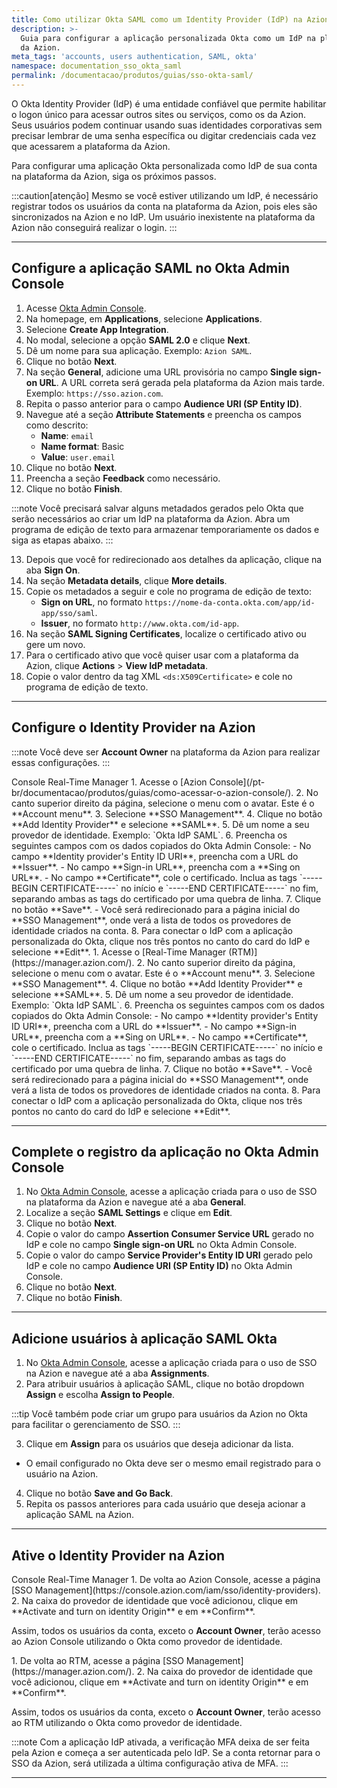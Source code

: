 ```yaml
---
title: Como utilizar Okta SAML como um Identity Provider (IdP) na Azion
description: >-
  Guia para configurar a aplicação personalizada Okta como um IdP na plataforma
  da Azion.
meta_tags: 'accounts, users authentication, SAML, okta'
namespace: documentation_sso_okta_saml
permalink: /documentacao/produtos/guias/sso-okta-saml/
---
```




O Okta Identity Provider (IdP) é uma entidade confiável que permite habilitar o logon único para acessar outros sites ou serviços, como os da Azion. Seus usuários podem continuar usando suas identidades corporativas sem precisar lembrar de uma senha específica ou digitar credenciais cada vez que acessarem a plataforma da Azion. 

Para configurar uma aplicação Okta personalizada como IdP de sua conta na plataforma da Azion, siga os próximos passos.

:::caution[atenção]
Mesmo se você estiver utilizando um IdP, é necessário registrar todos os usuários da conta na plataforma da Azion, pois eles são sincronizados na Azion e no IdP. Um usuário inexistente na plataforma da Azion não conseguirá realizar o login. 
:::

---

## Configure a aplicação SAML no Okta Admin Console

1. Acesse [Okta Admin Console](https://login.okta.com/).
2. Na homepage, em **Applications**, selecione **Applications**. 
3. Selecione **Create App Integration**.
4. No modal, selecione a opção **SAML 2.0** e clique **Next**.
5. Dê um nome para sua aplicação. Exemplo: `Azion SAML`.
6. Clique no botão **Next**.
7. Na seção **General**, adicione uma URL provisória no campo **Single sign-on URL**. A URL correta será gerada pela plataforma da Azion mais tarde. Exemplo: `https://sso.azion.com`.
8. Repita o passo anterior para o campo **Audience URI (SP Entity ID)**.
9. Navegue até a seção **Attribute Statements** e preencha os campos como descrito:
    - **Name**: `email`
    - **Name format**: Basic
    - **Value**: `user.email`
10. Clique no botão **Next**.
11. Preencha a seção **Feedback** como necessário.
12. Clique no botão **Finish**.

:::note
Você precisará salvar alguns metadados gerados pelo Okta que serão necessários ao criar um IdP na plataforma da Azion. Abra um programa de edição de texto para armazenar temporariamente os dados e siga as etapas abaixo.
:::

13. Depois que você for redirecionado aos detalhes da aplicação, clique na aba **Sign On**.
14. Na seção **Metadata details**, clique **More details**.
15. Copie os metadados a seguir e cole no programa de edição de texto:
    - **Sign on URL**, no formato `https://nome-da-conta.okta.com/app/id-app/sso/saml`.
    - **Issuer**, no formato `http://www.okta.com/id-app`.
16. Na seção **SAML Signing Certificates**, localize o certificado ativo ou gere um novo.
17. Para o certificado ativo que você quiser usar com a plataforma da Azion, clique **Actions** > **View IdP metadata**.
18. Copie o valor dentro da tag XML `<ds:X509Certificate>` e cole no programa de edição de texto.

---

## Configure o Identity Provider na Azion

:::note
Você deve ser **Account Owner** na plataforma da Azion para realizar essas configurações.
:::

<Tabs client:visible>
    <Fragment slot="tab.console">Console</Fragment>
    <Fragment slot="tab.rtm">Real-Time Manager</Fragment>

<Fragment slot="panel.console">
1. Acesse o [Azion Console](/pt-br/documentacao/produtos/guias/como-acessar-o-azion-console/).
2. No canto superior direito da página, selecione o menu com o avatar. Este é o **Account menu**.
3. Selecione **SSO Management**.
4. Clique no botão **Add Identity Provider** e selecione **SAML**.
5. Dê um nome a seu provedor de identidade. Exemplo: `Okta IdP SAML`.
6. Preencha os seguintes campos com os dados copiados do Okta Admin Console:
    - No campo **Identity provider's Entity ID URI**, preencha com a URL do **Issuer**.
    - No campo **Sign-in URL**, preencha com a **Sing on URL**.
    - No campo **Certificate**, cole o certificado. Inclua as tags `-----BEGIN CERTIFICATE-----` no início e `-----END CERTIFICATE-----` no fim, separando ambas as tags do certificado por uma quebra de linha.
7. Clique no botão **Save**. 
    - Você será redirecionado para a página inicial do **SSO Management**, onde verá a lista de todos os provedores de identidade criados na conta. 
8. Para conectar o IdP com a aplicação personalizada do Okta, clique nos três pontos no canto do card do IdP e selecione **Edit**.
</Fragment>

<Fragment slot="panel.rtm">
1. Acesse o [Real-Time Manager (RTM)](https://manager.azion.com/).
2. No canto superior direito da página, selecione o menu com o avatar. Este é o **Account menu**.
3. Selecione **SSO Management**.
4. Clique no botão **Add Identity Provider** e selecione **SAML**.
5. Dê um nome a seu provedor de identidade. Exemplo: `Okta IdP SAML`.
6. Preencha os seguintes campos com os dados copiados do Okta Admin Console:
    - No campo **Identity provider's Entity ID URI**, preencha com a URL do **Issuer**.
    - No campo **Sign-in URL**, preencha com a **Sing on URL**.
    - No campo **Certificate**, cole o certificado. Inclua as tags `-----BEGIN CERTIFICATE-----` no início e `-----END CERTIFICATE-----` no fim, separando ambas as tags do certificado por uma quebra de linha.
7. Clique no botão **Save**. 
    - Você será redirecionado para a página inicial do **SSO Management**, onde verá a lista de todos os provedores de identidade criados na conta. 
8. Para conectar o IdP com a aplicação personalizada do Okta, clique nos três pontos no canto do card do IdP e selecione **Edit**.
</Fragment>

</Tabs>

---

## Complete o registro da aplicação no Okta Admin Console

1. No [Okta Admin Console](https://login.okta.com/), acesse a aplicação criada para o uso de SSO na plataforma da Azion e navegue até a aba **General**.
2. Localize a seção **SAML Settings** e clique em **Edit**.
3. Clique no botão **Next**.
4. Copie o valor do campo **Assertion Consumer Service URL** gerado no IdP e cole no campo **Single sign-on URL** no Okta Admin Console.
5. Copie o valor do campo **Service Provider's Entity ID URI** gerado pelo IdP e cole no campo **Audience URI (SP Entity ID)** no Okta Admin Console.
6. Clique no botão **Next**.
7. Clique no botão **Finish**.

---

## Adicione usuários à aplicação SAML Okta

1. No [Okta Admin Console](https://login.okta.com/), acesse a aplicação criada para o uso de SSO na Azion e navegue até a aba **Assignments**.
2. Para atribuir usuários à aplicação SAML, clique no botão dropdown **Assign** e escolha **Assign to People**.

:::tip
Você também pode criar um grupo para usuários da Azion no Okta para facilitar o gerenciamento de SSO.
:::

3. Clique em **Assign** para os usuários que deseja adicionar da lista.
- O email configurado no Okta deve ser o mesmo email registrado para o usuário na Azion.
4. Clique no botão **Save and Go Back**.
5. Repita os passos anteriores para cada usuário que deseja acionar a aplicação SAML na Azion.

---

## Ative o Identity Provider na Azion

<Tabs client:visible>
    <Fragment slot="tab.console">Console</Fragment>
    <Fragment slot="tab.rtm">Real-Time Manager</Fragment>

<Fragment slot="panel.console">
1. De volta ao Azion Console, acesse a página [SSO Management](https://console.azion.com/iam/sso/identity-providers).
2. Na caixa do provedor de identidade que você adicionou, clique em **Activate and turn on identity Origin** e em **Confirm**.

Assim, todos os usuários da conta, exceto o **Account Owner**, terão acesso ao Azion Console utilizando o Okta como provedor de identidade.
</Fragment>

<Fragment slot="panel.rtm">
1. De volta ao RTM, acesse a página [SSO Management](https://manager.azion.com/).
2. Na caixa do provedor de identidade que você adicionou, clique em **Activate and turn on identity Origin** e em **Confirm**.

Assim, todos os usuários da conta, exceto o **Account Owner**, terão acesso ao RTM utilizando o Okta como provedor de identidade.
</Fragment>

</Tabs>

:::note
Com a aplicação IdP ativada, a verificação MFA deixa de ser feita pela Azion e começa a ser autenticada pelo IdP. Se a conta retornar para o SSO da Azion, será utilizada a última configuração ativa de MFA.
:::

---

